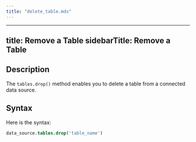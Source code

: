 ```yaml
---
title: "delete_table.mdx"
---
```


---
title: Remove a Table
sidebarTitle: Remove a Table
---

## Description

The `tables.drop()` method enables you to delete a table from a connected data source.

## Syntax

Here is the syntax:

```sql
data_source.tables.drop('table_name')
```
